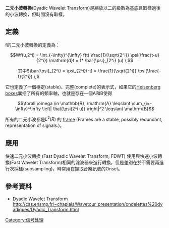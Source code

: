 {{多個問題|
{{expert|time=2015-01-22T18:04:43+00:00}}
{{dead end|time=2015-01-22T12:56:22+00:00}}
{{orphan|time=2015-01-22T12:56:22+00:00}}
}}
'''二元小波轉換'''(Dyadic Wavelet Transform)是縮放以二的級數為基底且取樣過後的小波轉換，但時間沒有取樣。

== 定義 ==
<math>\mathrm{f}</math>的二元小波轉換的定義為： 

:<math>Wf(u,2^i) = \int_{-\infty}^{\infty} f(t) \frac{1}{\sqrt{2^i}} \psi(\frac{t-u}{2^i}) \mathrm{d}t = f* \bar{\psi}_{2^i} (u)  \, </math>

:其中<math> \bar{\psi}_{2^i} = \psi_{2^i}(-t) = \frac{1}{\sqrt{2^i}} \psi(\frac{-t}{2^i})   \, </math>

它也定義了一個穩定(stable)、完整(complete)的表示式，如果它的[[Heisenberg_boxes|Heisenberg boxes]]囊括了所有的頻率軸，也就是存在一個<math>\mathrm{A}</math>和<math>\mathrm{B}</math>使得

:<math> \forall \omega \in \mathbb{R}, \mathrm{A} \leqslant  \sum_{i=-\infty}^\infty \left| \hat{\psi(2^i u)} \right|^2 \leqslant \mathrm{B}</math>

所有的二元小波都是<math>L^2 (R) </math> 的 [[frame|frame]] (Frames are a stable, possibly redundant, representation of signals.)。

== 應用 ==

快速二元小波轉換 (Fast Dyadic Wavelet Transform, FDWT) 使用與快速小波轉換(Fast Wavelet Transform)相同的濾波器來進行轉換，但是差別在於不需要再進行次採樣(subsampling)，時常用在擷取音樂訊號的Onset。

== 參考資料 ==
* Dyadic Wavelet Transform http://cas.ensmp.fr/~chaplais/Wavetour_presentation/ondelettes%20dyadiques/Dyadic_Transform.html{{Wayback|url=http://cas.ensmp.fr/~chaplais/Wavetour_presentation/ondelettes%20dyadiques/Dyadic_Transform.html |date=20200926061526 }}

[[Category:信号处理|Category:信号处理]]